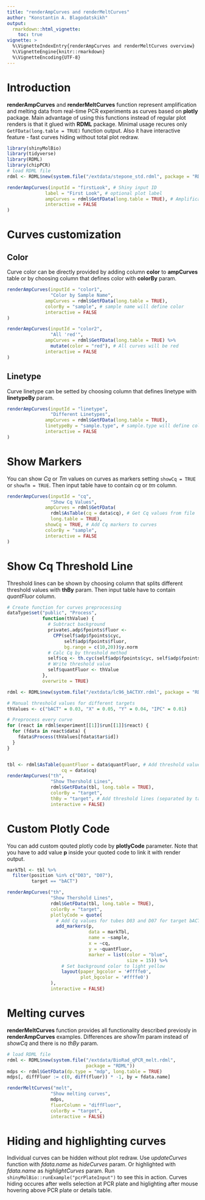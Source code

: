 ```yaml
---
title: "renderAmpCurves and renderMeltCurves"
author: "Konstantin A. Blagodatskikh"
output:
  rmarkdown::html_vignette:
    toc: true
vignette: >
  %\VignetteIndexEntry{renderAmpCurves and renderMeltCurves overview}
  %\VignetteEngine{knitr::rmarkdown}
  %\VignetteEncoding{UTF-8}
---
```

# Introduction

**renderAmpCurves** and **renderMeltCurves** function represent amplification and melting data from real-time PCR experiments as curves based on **plotly** package.
Main advantage of using this functions instead of regular plot renders is that it glued with **RDML** package. Minimal usage recures only `GetFData(long.table = TRUE)` function output. Also it have interactive feature - fast curves hiding without total plot redraw.

```r
library(shinyMolBio)
library(tidyverse)
library(RDML)
library(chipPCR)
# load RDML file
rdml <- RDML$new(system.file("/extdata/stepone_std.rdml", package = "RDML"))
```
```r
renderAmpCurves(inputId = "firstLook", # Shiny input ID
              label = "First Look", # optional plot label 
              ampCurves = rdml$GetFData(long.table = TRUE), # Amplification curves
              interactive = FALSE
) 
```

# Curves customization

## Color

Curve color can be directly provided by adding column **color** to **ampCurves** table or by choosing column that defines color with **colorBy** param.

```r
renderAmpCurves(inputId = "color1",
                "Color by Sample Name",
              ampCurves = rdml$GetFData(long.table = TRUE),
              colorBy = "sample", # sample name will define color
              interactive = FALSE
) 

renderAmpCurves(inputId = "color2",
                "All 'red'",
              ampCurves = rdml$GetFData(long.table = TRUE) %>% 
                mutate(color = "red"), # All curves will be red
              interactive = FALSE
)
```

## Linetype

Curve linetype can be setted by choosing column that defines linetype with **linetypeBy** param.

```r
renderAmpCurves(inputId = "linetype",
                "Different Linetypes",
              ampCurves = rdml$GetFData(long.table = TRUE),
              linetypeBy = "sample.type", # sample.type will define color
              interactive = FALSE
) 
```

# Show Markers

You can show *Cq* or *Tm* values on curves as markers setting `showCq = TRUE` or `showTm = TRUE`. Then input table have to contain *cq* or *tm* column.

```r
renderAmpCurves(inputId = "cq",
                "Show Cq Values",
              ampCurves = rdml$GetFData(
                rdml$AsTable(cq = data$cq), # Get Cq values from file
                long.table = TRUE), 
              showCq = TRUE, # Add Cq markers to curves
              colorBy = "sample",
              interactive = FALSE
) 
```

# Show Cq Threshold Line

Threshold lines can be shown by choosing column that splits different threshold values with **thBy** param. Then input table have to contain *quantFluor* column.

```r
# Create function for curves preprocessing
dataType$set("public", "Process",
             function(thValue) {
               # Subtract background
               private$.adp$fpoints$fluor <- 
                 CPP(self$adp$fpoints$cyc,
                     self$adp$fpoints$fluor,
                     bg.range = c(10,20))$y.norm
               # Calc Cq by threshold method
               self$cq <- th.cyc(self$adp$fpoints$cyc, self$adp$fpoints$fluor, r = thValue)[1, 1]
               # Write threshold value
               self$quantFluor <- thValue
             },
             overwrite = TRUE)

rdml <- RDML$new(system.file("/extdata/lc96_bACTXY.rdml", package = "RDML"))

# Manual threshold values for different targets
thValues <- c("bACT" = 0.03, "X" = 0.05, "Y" = 0.04, "IPC" = 0.01)

# Preprocess every curve
for (react in rdml$experiment[[1]]$run[[1]]$react) {
  for (fdata in react$data) {
    fdata$Process(thValues[fdata$tar$id])
  }
}


tbl <- rdml$AsTable(quantFluor = data$quantFluor, # Add threshold values to table
                    cq = data$cq)
renderAmpCurves("th", 
                "Show Thershold Lines", 
                rdml$GetFData(tbl, long.table = TRUE), 
                colorBy = "target",
                thBy = "target", # Add threshold lines (separated by targets)
                interactive = FALSE) 
```

# Custom Plotly Code

You can add custom qouted plotly code by **plotlyCode** parameter. Note that you
have to add value **p** inside your quoted code to link it with render output.

```r
markTbl <- tbl %>% 
  filter(position %in% c("D03", "D07"),
         target == "bACT")

renderAmpCurves("th", 
                "Show Thershold Lines", 
                rdml$GetFData(tbl, long.table = TRUE), 
                colorBy = "target",
                plotlyCode = quote(
                  # Add Cq values for tubes D03 and D07 for target bACT as blue points
                  add_markers(p,
                              data = markTbl,
                              name = ~sample,
                              x = ~cq,
                              y = ~quantFluor,
                              marker = list(color = "blue",
                                            size = 15)) %>%
                    # Set background color to light yellow
                    layout(paper_bgcolor = '#ffffe0',
                           plot_bgcolor = '#ffffe0')
                ),
                interactive = FALSE)
```

# Melting curves

**renderMeltCurves** function provides all functionality described previosly in **renderAmpCurves** examples. Differences are *showTm* param instead of *showCq* and there is no *thBy* param.

```r
# load RDML file
rdml <- RDML$new(system.file("/extdata/BioRad_qPCR_melt.rdml",
                             package = "RDML"))
mdps <- rdml$GetFData(dp.type = "mdp", long.table = TRUE)
mdps[, diffFluor := c(0, diff(fluor)) * -1, by = fdata.name]

renderMeltCurves("melt", 
                "Show melting curves",
                mdps,
                fluorColumn = "diffFluor",
                colorBy = "target",
                interactive = FALSE)
```

# Hiding and highlighting curves

Individual curves can be hidden without plot redraw. Use *updateCurves* function with *fdata.name* as *hideCurves* param. Or highlighted with *fdata.name* as *highlightCurves* param.
Run `shinyMolBio::runExample("pcrPlateInput")` to see this in action. 
Curves hiding occures after wells selection at PCR plate and higlighting after 
mouse hovering above PCR plate or details table.

